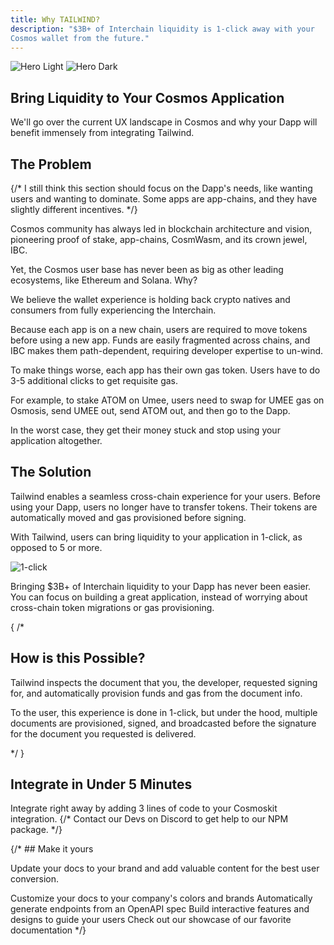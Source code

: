 ```yaml
---
title: Why TAILWIND?
description: "$3B+ of Interchain liquidity is 1-click away with your 
Cosmos wallet from the future." 
---
```


<img
  className="block dark:hidden"
  src="/images/hero-dark.png"
  alt="Hero Light"
/>
<img
  className="hidden dark:block rounded-lg"
  src="/images/hero-dark.png"
  alt="Hero Dark"
/>

## Bring Liquidity to Your Cosmos Application
We'll go over the current UX landscape in Cosmos and why 
your Dapp will benefit immensely from integrating Tailwind.

## The Problem 

{/* I still think this section should focus on the Dapp's needs,
like wanting users and wanting to dominate. Some apps are app-chains,
and they have slightly different incentives. */}

Cosmos community has always led in blockchain architecture and vision, 
pioneering proof of stake, app-chains, CosmWasm, 
and its crown jewel, IBC.

Yet, the Cosmos user base has never been as big as other leading ecosystems, like Ethereum and Solana. Why? 

<Tip>
We believe the wallet experience is holding back crypto natives and consumers from fully experiencing the Interchain.
</Tip>

Because each app is on a new chain, users are required to move tokens before using
a new app. Funds are easily fragmented across chains, and IBC makes them path-dependent, 
requiring developer expertise to un-wind. 

To make things worse, each app has their own gas token. Users have to 
do 3-5 additional clicks to get requisite gas. 

<Tip>
  For example, to stake ATOM on Umee, users need to swap for UMEE gas on Osmosis, 
  send UMEE out, send ATOM out, and then go to the Dapp.
</Tip>

In the worst case, they get their money stuck and stop using your 
application altogether.

## The Solution

Tailwind enables a seamless cross-chain experience for your users. Before using 
your Dapp, users no longer have to transfer tokens. Their tokens are automatically
moved and gas provisioned before signing. 

With Tailwind, users can bring liquidity to your application in 1-click, as opposed 
to 5 or more.  

<img
  className="block"
  src="/images/1-click.jpeg"
  alt="1-click"
/>

<Tip>
  Bringing $3B+ of Interchain liquidity to your Dapp has never been easier.
  You can focus on building a great application, instead of worrying about
  cross-chain token migrations or gas provisioning.
</Tip>

{ /*
 
## How is this Possible? 

Tailwind inspects the document that you, the developer, requested signing for, 
and automatically provision funds and gas from the document info. 

To the user, this experience is done in 1-click, but under the hood,
multiple documents are provisioned, signed, and broadcasted before the signature
for the document you requested is delivered.

*/ }

## Integrate in Under 5 Minutes


<CardGroup cols={2}>
  <Card
    title="With Cosmoskit"
    icon="pen-to-square"
    href="/cosmoskit"
  >
    Integrate right away by adding 
    3 lines of code to your Cosmoskit integration.
  </Card>
  {/* <Card
    title="Using Tailwind API"
    icon="code"
    href="https://mintlify.com/docs/development"
  >
    Contact our Devs on Discord to get 
    help to our NPM package.
  </Card> */}
</CardGroup>

{/* ## Make it yours

Update your docs to your brand and add valuable content for the best user conversion.

<CardGroup cols={2}>
  <Card
    title="Customize Style"
    icon="palette"
    href="https://mintlify.com/docs/settings/global"
  >
    Customize your docs to your company's colors and brands
  </Card>
  <Card
    title="Reference APIs"
    icon="code"
    href="https://mintlify.com/docs/api-playground/openapi"
  >
    Automatically generate endpoints from an OpenAPI spec
  </Card>
  <Card
    title="Add Components"
    icon="screwdriver-wrench"
    href="https://mintlify.com/docs/components/accordion"
  >
    Build interactive features and designs to guide your users
  </Card>
  <Card
    title="Get Inspiration"
    icon="stars"
    href="https://mintlify.com/showcase"
  >
    Check out our showcase of our favorite documentation
  </Card>
</CardGroup> */}
